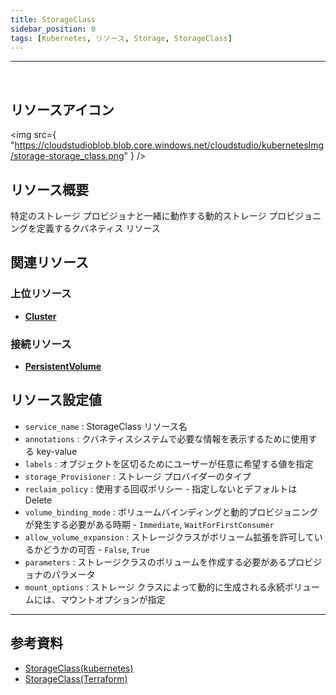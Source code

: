 ```yaml
---
title: StorageClass
sidebar_position: 0
tags: [Kubernetes, リソース, Storage, StorageClass]
---
```


<hr />
<br />

## リソースアイコン

<img
    src={
        "https://cloudstudioblob.blob.core.windows.net/cloudstudio/kubernetesImg/storage-storage_class.png"
    }
/>

## リソース概要

特定のストレージ プロビジョナと一緒に動作する動的ストレージ プロビジョニングを定義するクバネティス リソース

## 関連リソース

### 上位リソース

-   [**Cluster**](https://docs.cstudio.app/ja/docs/resource/kubernetes/Base/Cluster)

### 接続リソース

-   [**PersistentVolume**](https://docs.cstudio.app/ja/docs/resource/kubernetes/Core/PersistentVolume)

## リソース設定値

-   `service_name` : StorageClass リソース名
-   `annotations` : クバネティスシステムで必要な情報を表示するために使用する key-value
-   `labels` : オブジェクトを区切るためにユーザーが任意に希望する値を指定
-   `storage_Provisioner` : ストレージ プロバイダーのタイプ
-   `reclaim_policy` : 使用する回収ポリシー - 指定しないとデフォルトは Delete
-   `volume_binding_mode` : ボリュームバインディングと動的プロビジョニングが発生する必要がある時期 - `Immediate`, `WaitForFirstConsumer`
-   `allow_volume_expansion` : ストレージクラスがボリューム拡張を許可しているかどうかの可否 - `False`, `True`
-   `parameters` : ストレージクラスのボリュームを作成する必要があるプロビジョナのパラメータ
-   `mount_options` : ストレージ クラスによって動的に生成される永続ボリュームには、マウントオプションが指定

---

## 参考資料

-   [StorageClass(kubernetes)](https://kubernetes.io/docs/concepts/storage/storage-classes/)
-   [StorageClass(Terraform)](https://registry.terraform.io/providers/hashicorp/kubernetes/latest/docs/resources/storage_class)
